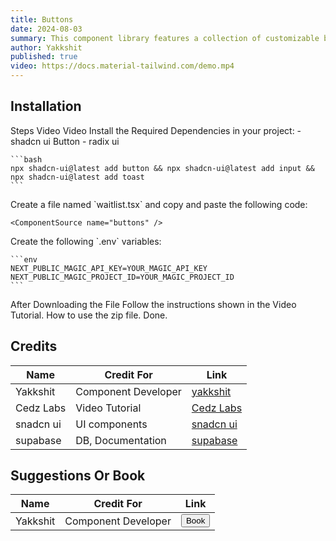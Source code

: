 ```yaml
---
title: Buttons
date: 2024-08-03
summary: This component library features a collection of customizable buttons built with Framer Motion.  Some buttons interact with external APIs, such as the Shopify cart functionality.
author: Yakkshit
published: true
video: https://docs.material-tailwind.com/demo.mp4
---
```


<ComponentPreview name="buttons-demo" />

## Installation

<Tabs defaultValue="doc">

<TabsList>
  <TabsTrigger value="doc">Steps</TabsTrigger>
  <TabsTrigger value="video">Video</TabsTrigger>
  <TabsTrigger value="video">Video</TabsTrigger>
</TabsList>

<TabsContent value="doc">

<Steps>
  <Step>
  Install the Required Dependencies in your project:
    - shadcn ui Button
    - radix ui

    ```bash
    npx shadcn-ui@latest add button && npx shadcn-ui@latest add input && npx shadcn-ui@latest add toast
    ```
  </Step>
  
  <Step>
    Create a file named `waitlist.tsx` and copy and paste the following code:

    <ComponentSource name="buttons" />

  </Step>
  
  <Step>
  Create the following `.env` variables:

    ```env
    NEXT_PUBLIC_MAGIC_API_KEY=YOUR_MAGIC_API_KEY
    NEXT_PUBLIC_MAGIC_PROJECT_ID=YOUR_MAGIC_PROJECT_ID
    ```
  </Step>
</Steps>

</TabsContent>

<TabsContent value="video">

<Steps>
  <Step>
    After Downloading the File Follow the instructions shown in the Video Tutorial. How to use the zip file.  
  <VideoEmbed src="https://youtu.be/2XpRLqst5aI?si=zxQmKKHppo5gaBM4" text="  
## Sleep, often overlooked, is a cornerstone of human health.
It's during these restful hours that our bodies repair, grow, and rejuvenate. Adequate sleep is essential for cognitive function, boosting memory, and enhancing problem-solving abilities. Moreover, it plays a crucial role in emotional regulation, helping us manage stress and maintain a positive outlook. Chronic sleep deprivation can lead to a host of health issues, including obesity, heart disease, and weakened immune function. Prioritizing sleep is not merely a luxury but a necessity for overall well-being.   
Sources and related content" />
  </Step>
  <Step>Done.</Step>
</Steps>

</TabsContent>

</Tabs>

## Credits

| Name          | Credit For          | Link                                                         |
| ------------- | ------------------- | ------------------------------------------------------------ |
| Yakkshit      | Component Developer | [yakkshit](https://x.com/yakkshit)                           |
| Cedz Labs     | Video Tutorial      | [Cedz Labs](https://www.cedzlabs.com)                        |
| snadcn ui     | UI components       | [snadcn ui](https://ui.shadcn.com/docs/components)           |
| supabase      | DB, Documentation   | [supabase](https://supabase.com/)                            |

## Suggestions Or Book

| Name          | Credit For          | Link                                                         |
| ------------- | ------------------- | ------------------------------------------------------------ |
| Yakkshit      | Component Developer | [<Button>Book</Button>](https://cal.com/yakkshit)                           |

<SupportOverlay videoSrc="https://youtu.be/2XpRLqst5aI?si=zxQmKKHppo5gaBM4" supportLink="https://www.cedzlabs.com/payments" />
